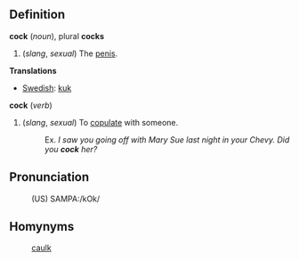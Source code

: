 ==Definition==

'''cock''' (''noun''), plural '''cocks'''
# (''slang'', ''sexual'') The [[penis]].

'''Translations'''
*[[Swedish]]: [[kuk]]



'''cock''' (''verb'')
# (''slang'', ''sexual'') To [[copulate]] with someone.
#:Ex. ''I saw you going off with Mary Sue last night in your Chevy.  Did you '''cock''' her?''

==Pronunciation==
:(US) SAMPA:/kOk/

==Homynyms==
:[[caulk]]